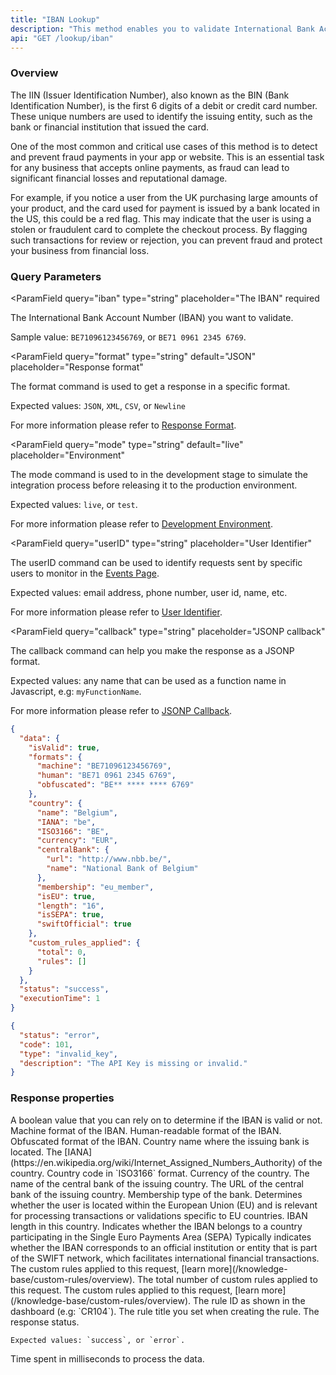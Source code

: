 ```yaml
---
title: "IBAN Lookup"
description: "This method enables you to validate International Bank Account Numbers (IBANs) and obtain essential information about the country associated with each IBAN.\n\nBy using this API, you can ensure that the IBANs are formatted correctly and gain insights into the banking institution, enhancing security and accuracy in financial transactions."
api: "GET /lookup/iban"
---
```


### Overview

The IIN (Issuer Identification Number), also known as the BIN (Bank Identification Number), is the first 6 digits of a debit or credit card number. These unique numbers are used to identify the issuing entity, such as the bank or financial institution that issued the card.

One of the most common and critical use cases of this method is to detect and prevent fraud payments in your app or website. This is an essential task for any business that accepts online payments, as fraud can lead to significant financial losses and reputational damage.

For example, if you notice a user from the UK purchasing large amounts of your product, and the card used for payment is issued by a bank located in the US, this could be a red flag. This may indicate that the user is using a stolen or fraudulent card to complete the checkout process. By flagging such transactions for review or rejection, you can prevent fraud and protect your business from financial loss.

### Query Parameters

<ParamField
  query="iban"
  type="string"
  placeholder="The IBAN"
  required
>
  The International Bank Account Number (IBAN) you want to validate.

Sample value: `BE71096123456769`, or `BE71 0961 2345 6769`.

</ParamField>

<ParamField
  query="format"
  type="string"
  default="JSON"
  placeholder="Response format"
>
  The format command is used to get a response in a specific format.

Expected values: `JSON`, `XML`, `CSV`, or `Newline`

For more information please refer to [Response Format](/options/response-format).

</ParamField>

<ParamField
  query="mode"
  type="string"
  default="live"
  placeholder="Environment"
>
  The mode command is used to in the development stage to simulate the integration process before releasing it to the production environment.

Expected values: `live`, or `test`.

For more information please refer to [Development Environment](/options/development-environment).

</ParamField>

<ParamField
  query="userID"
  type="string"
  placeholder="User Identifier"
>
  The userID command can be used to identify requests sent by specific users to monitor in the [Events Page](/dashboard-guides/monitoring-capabilities/real-time-threat-monitoring).

Expected values: email address, phone number, user id, name, etc.

For more information please refer to [User Identifier](/options/user-identifier).

</ParamField>

<ParamField
  query="callback"
  type="string"
  placeholder="JSONP callback"
>
  The callback command can help you make the response as a JSONP format.

Expected values: any name that can be used as a function name in Javascript, e.g: `myFunctionName`.

For more information please refer to [JSONP Callback](/options/jsonp-callback).

</ParamField>

<ResponseExample>

```json Success
{
  "data": {
    "isValid": true,
    "formats": {
      "machine": "BE71096123456769",
      "human": "BE71 0961 2345 6769",
      "obfuscated": "BE** **** **** 6769"
    },
    "country": {
      "name": "Belgium",
      "IANA": "be",
      "ISO3166": "BE",
      "currency": "EUR",
      "centralBank": {
        "url": "http://www.nbb.be/",
        "name": "National Bank of Belgium"
      },
      "membership": "eu_member",
      "isEU": true,
      "length": "16",
      "isSEPA": true,
      "swiftOfficial": true
    },
    "custom_rules_applied": {
      "total": 0,
      "rules": []
    }
  },
  "status": "success",
  "executionTime": 1
}
```

```json Error
{
  "status": "error",
  "code": 101,
  "type": "invalid_key",
  "description": "The API Key is missing or invalid."
}
```

</ResponseExample>

### Response properties

<ResponseField name="data" type="object" required>
  <Expandable title="properties" defaultOpen={true}>
    <ResponseField name="isValid" type="boolean" required>
      A boolean value that you can rely on to determine if the IBAN is valid or not.
    </ResponseField>
    <ResponseField name="formats" type="object" required>
      <Expandable title="properties" defaultOpen={true}>
          <ResponseField name="machine" type="string" required>
            Machine format of the IBAN.
          </ResponseField>
          <ResponseField name="human" type="string" required>
            Human-readable format of the IBAN.
          </ResponseField>
          <ResponseField name="obfuscated" type="string" required>
            Obfuscated format of the IBAN.
          </ResponseField>
      </Expandable>
    </ResponseField>
    <ResponseField name="country" type="object" required>
      <Expandable title="properties" defaultOpen={true}>
          <ResponseField name="name" type="string" required>
            Country name where the issuing bank is located.
          </ResponseField>
          <ResponseField name="IANA" type="string" required>
            The [IANA](https://en.wikipedia.org/wiki/Internet_Assigned_Numbers_Authority) of the country.
          </ResponseField>
          <ResponseField name="ISO3166" type="string" required>
            Country code in `ISO3166` format.
          </ResponseField>
          <ResponseField name="currency" type="string" required>
            Currency of the country.
          </ResponseField>
          <ResponseField name="centralBank" type="string" required>
            <Expandable title="properties" defaultOpen={true}>
              <ResponseField name="name" type="string" required>
                The name of the central bank of the issuing country.
              </ResponseField>
              <ResponseField name="url" type="string" required>
                The URL of the central bank of the issuing country.
              </ResponseField>
            </Expandable>
          </ResponseField>
          <ResponseField name="membership" type="string" required>
            Membership type of the bank.
          </ResponseField>
          <ResponseField name="isEU" type="boolean" required>
            Determines whether the user is located within the European Union (EU) and is relevant for processing transactions or validations specific to EU countries.
          </ResponseField>
          <ResponseField name="length" type="string" required>
            IBAN length in this country.
          </ResponseField>
          <ResponseField name="isSEPA" type="boolean" required>
            Indicates whether the IBAN belongs to a country participating in the Single Euro Payments Area (SEPA)
          </ResponseField>
          <ResponseField name="swiftOfficial" type="boolean" required>
            Typically indicates whether the IBAN corresponds to an official institution or entity that is part of the SWIFT network, which facilitates international financial transactions.
          </ResponseField>
      </Expandable>
    </ResponseField>
    <ResponseField name="custom_rules_applied" type="object">
      The custom rules applied to this request, [learn
      more](/knowledge-base/custom-rules/overview).
      <Expandable title="properties" defaultOpen={true}>
        <ResponseField name="total" type="integer" required>
          The total number of custom rules applied to this request.
        </ResponseField>
        <ResponseField name="rules" type="object" required>
          The custom rules applied to this request, [learn
          more](/knowledge-base/custom-rules/overview).
          <Expandable title="properties" defaultOpen={true}>
            <ResponseField name="id" type="string" required>
              The rule ID as shown in the dashboard (e.g: `CR104`).
            </ResponseField>
            <ResponseField name="title" type="string" required>
              The rule title you set when creating the rule.
            </ResponseField>
          </Expandable>
        </ResponseField>
      </Expandable>
    </ResponseField>
  </Expandable>
  <ResponseField name="status" type="string" required>
    The response status.

    Expected values: `success`, or `error`.

  </ResponseField>
  <ResponseField name="executionTime" type="integer" required>
    Time spent in milliseconds to process the data.
  </ResponseField>
</ResponseField>
